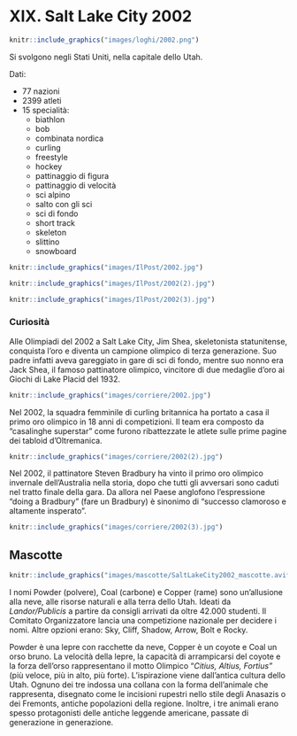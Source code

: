 # XIX. Salt Lake City 2002 {-}

```{r, echo=FALSE, out.width='40%', fig.cap='XIX edizione dei Giochi olimpici invernali'}
knitr::include_graphics("images/loghi/2002.png")
```

Si svolgono negli Stati Uniti, nella capitale dello Utah.

Dati:

* 77 nazioni
* 2399 atleti
* 15 specialità:
  * biathlon
  * bob
  * combinata nordica
  * curling
  * freestyle
  * hockey
  * pattinaggio di figura
  * pattinaggio di velocità
  * sci alpino
  * salto con gli sci
  * sci di fondo
  * short track
  * skeleton
  * slittino
  * snowboard

```{r, echo=FALSE, out.width='80%', fig.cap="L'estone Andrus Veerpalu nella gara di sci di fondo a Salt Lake City nel 2002. (Zoom Agence/Getty Images)"}
knitr::include_graphics("images/IlPost/2002.jpg")
```

```{r, echo=FALSE, out.width='80%', fig.cap="Una foto scattata allo Utah Olympic Park di Park City durante la prova di salto con gli sci alle Olimpiadi di Salt Lake City. (Jed Jacobsohn /Getty Images)"}
knitr::include_graphics("images/IlPost/2002(2).jpg")
```
```{r, echo=FALSE, out.width='80%', fig.cap='La squadra statunitense del bob alle Olimpiadi di Salt Lake City del 2002. (Getty Images)'}
knitr::include_graphics("images/IlPost/2002(3).jpg")
```
### Curiosità {-}

Alle Olimpiadi del 2002 a Salt Lake City, Jim Shea, skeletonista statunitense, conquista l'oro e diventa un campione olimpico di terza generazione. Suo padre infatti aveva gareggiato in gare di sci di fondo, mentre suo nonno era Jack Shea, il famoso pattinatore olimpico, vincitore di due medaglie d'oro ai Giochi di Lake Placid del 1932. 

```{r, echo=FALSE, out.width='80%', fig.cap='(Corriere della Sera'}
knitr::include_graphics("images/corriere/2002.jpg")
```
Nel 2002, la squadra femminile di curling britannica ha portato a casa il primo oro olimpico in 18 anni di competizioni. Il team era composto da "casalinghe superstar" come furono ribattezzate le atlete sulle prime pagine dei tabloid d'Oltremanica.

```{r, echo=FALSE, out.width='80%', fig.cap='(Corriere della Sera'}
knitr::include_graphics("images/corriere/2002(2).jpg")
```
Nel 2002, il pattinatore Steven Bradbury ha vinto il primo oro olimpico invernale dell'Australia nella storia, dopo che tutti gli avversari sono caduti nel tratto finale della gara. Da allora nel Paese anglofono l'espressione "doing a Bradbury" (fare un Bradbury) è sinonimo di "successo clamoroso e altamente insperato". 

```{r, echo=FALSE, out.width='80%', fig.cap='(Corriere della Sera'}
knitr::include_graphics("images/corriere/2002(3).jpg")
```

## Mascotte {-}

```{r, echo=FALSE, out.width='40%', fig.cap='Powder, Coal e Copper'}
knitr::include_graphics("images/mascotte/SaltLakeCity2002_mascotte.avif")
```

I nomi Powder (polvere), Coal (carbone) e Copper (rame) sono un'allusione alla neve, alle risorse naturali e alla terra dello Utah. 
Ideati da *Landor/Publicis* a partire da consigli arrivati da oltre 42.000 studenti. Il Comitato Organizzatore lancia una competizione nazionale per decidere i nomi. Altre opzioni erano: Sky, Cliff, Shadow, Arrow, Bolt e Rocky.

Powder è una lepre con racchette da neve, Copper è un coyote e Coal un orso bruno. La velocità della lepre, la capacità di arrampicarsi del coyote e la forza dell'orso rappresentano il motto Olimpico "*Citius, Altius, Fortius"* (più veloce, più in alto, più forte). L'ispirazione viene dall'antica cultura dello Utah.
Ognuno dei tre indossa una collana con la forma dell'animale che rappresenta, disegnato come le incisioni rupestri nello stile degli Anasazis o dei Fremonts, antiche popolazioni della regione. Inoltre, i tre animali erano spesso protagonisti delle antiche leggende americane, passate di generazione in generazione.